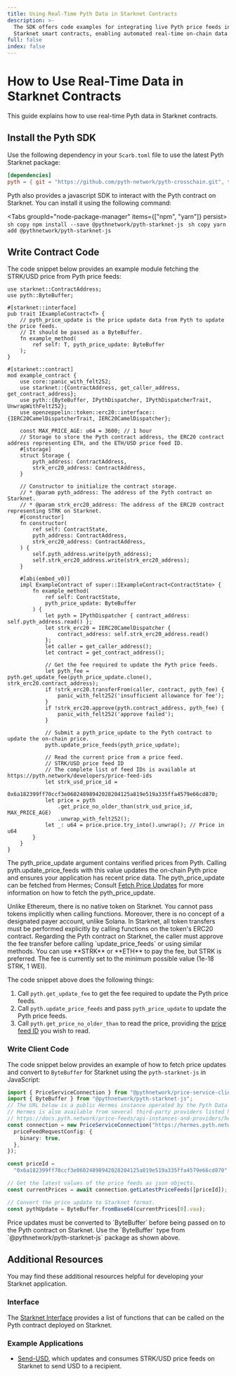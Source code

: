 ```yaml
---
title: Using Real-Time Pyth Data in Starknet Contracts
description: >-
  The SDK offers code examples for integrating live Pyth price feeds into
  Starknet smart contracts, enabling automated real-time on-chain data updates.
full: false
index: false
---
```


# How to Use Real-Time Data in Starknet Contracts

This guide explains how to use real-time Pyth data in Starknet contracts.

## Install the Pyth SDK

Use the following dependency in your `Scarb.toml` file to use the latest Pyth Starknet package:

```toml copy
[dependencies]
pyth = { git = "https://github.com/pyth-network/pyth-crosschain.git", tag = "pyth-starknet-contract-v0.1.0"}
```

Pyth also provides a javascript SDK to interact with the Pyth contract on Starknet. You can install it using the following command:

<Tabs groupId="node-package-manager" items={["npm", "yarn"]} persist>
  <Tab>```sh copy npm install --save @pythnetwork/pyth-starknet-js ```</Tab>
  <Tab>```sh copy yarn add @pythnetwork/pyth-starknet-js ```</Tab>
</Tabs>

## Write Contract Code

The code snippet below provides an example module fetching the STRK/USD price from Pyth price feeds:

```cairo {2,17,47,55,64,71-73} copy
use starknet::ContractAddress;
use pyth::ByteBuffer;

#[starknet::interface]
pub trait IExampleContract<T> {
    // pyth_price_update is the price update data from Pyth to update the price feeds.
    // It should be passed as a ByteBuffer.
    fn example_method(
        ref self: T, pyth_price_update: ByteBuffer
    );
}

#[starknet::contract]
mod example_contract {
    use core::panic_with_felt252;
    use starknet::{ContractAddress, get_caller_address, get_contract_address};
    use pyth::{ByteBuffer, IPythDispatcher, IPythDispatcherTrait, UnwrapWithFelt252};
    use openzeppelin::token::erc20::interface::{IERC20CamelDispatcherTrait, IERC20CamelDispatcher};

    const MAX_PRICE_AGE: u64 = 3600; // 1 hour
    // Storage to store the Pyth contract address, the ERC20 contract address representing ETH, and the ETH/USD price feed ID.
    #[storage]
    struct Storage {
        pyth_address: ContractAddress,
        strk_erc20_address: ContractAddress,
    }

    // Constructor to initialize the contract storage.
    // * @param pyth_address: The address of the Pyth contract on Starknet.
    // * @param strk_erc20_address: The address of the ERC20 contract representing STRK on Starknet.
    #[constructor]
    fn constructor(
        ref self: ContractState,
        pyth_address: ContractAddress,
        strk_erc20_address: ContractAddress,
    ) {
        self.pyth_address.write(pyth_address);
        self.strk_erc20_address.write(strk_erc20_address);
    }

    #[abi(embed_v0)]
    impl ExampleContract of super::IExampleContract<ContractState> {
        fn example_method(
            ref self: ContractState,
            pyth_price_update: ByteBuffer
        ) {
            let pyth = IPythDispatcher { contract_address: self.pyth_address.read() };
            let strk_erc20 = IERC20CamelDispatcher {
                contract_address: self.strk_erc20_address.read()
            };
            let caller = get_caller_address();
            let contract = get_contract_address();

            // Get the fee required to update the Pyth price feeds.
            let pyth_fee = pyth.get_update_fee(pyth_price_update.clone(), strk_erc20.contract_address);
            if !strk_erc20.transferFrom(caller, contract, pyth_fee) {
                panic_with_felt252('insufficient allowance for fee');
            }
            if !strk_erc20.approve(pyth.contract_address, pyth_fee) {
                panic_with_felt252('approve failed');
            }

            // Submit a pyth_price_update to the Pyth contract to update the on-chain price.
            pyth.update_price_feeds(pyth_price_update);

            // Read the current price from a price feed.
            // STRK/USD price feed ID
            // The complete list of feed IDs is available at https://pyth.network/developers/price-feed-ids
            let strk_usd_price_id =
                0x6a182399ff70ccf3e06024898942028204125a819e519a335ffa4579e66cd870;
            let price = pyth
                .get_price_no_older_than(strk_usd_price_id, MAX_PRICE_AGE)
                .unwrap_with_felt252();
            let _: u64 = price.price.try_into().unwrap(); // Price in u64
        }
    }
}
```

The pyth_price_update argument contains verified prices from Pyth.
Calling pyth.update_price_feeds with this value updates the on-chain Pyth price and ensures your application has recent price data.
The pyth_price_update can be fetched from Hermes; Consult [Fetch Price Updates](https://docs.pyth.network/price-feeds/fetch-price-updates) for more information on how to fetch the pyth_price_update.

<InfoBox variant="info">
  <div>
    Unlike Ethereum, there is no native token on Starknet. You cannot pass
    tokens implicitly when calling functions. Moreover, there is no concept of a
    designated payer account, unlike Solana. In Starknet, all token transfers
    must be performed explicitly by calling functions on the token's ERC20
    contract. Regarding the Pyth contract on Starknet, the caller must approve
    the fee transfer before calling `update_price_feeds` or using similar
    methods. You can use **STRK** or **ETH** to pay the fee, but STRK is
    preferred. The fee is currently set to the minimum possible value (1e-18
    STRK, 1 WEI).
  </div>
</InfoBox>

The code snippet above does the following things:

1. Call `pyth.get_update_fee` to get the fee required to update the Pyth price feeds.
1. Call `pyth.update_price_feeds` and pass `pyth_price_update` to update the Pyth price feeds.
1. Call `pyth.get_price_no_older_than` to read the price, providing the [price feed ID](https://pyth.network/developers/price-feed-ids) you wish to read.

### Write Client Code

The code snippet below provides an example of how to fetch price updates and convert to `ByteBuffer` for Starknet using the `pyth-starknet-js` in JavaScript:

```ts {16} copy
import { PriceServiceConnection } from "@pythnetwork/price-service-client";
import { ByteBuffer } from "@pythnetwork/pyth-starknet-js";
// The URL below is a public Hermes instance operated by the Pyth Data Association.
// Hermes is also available from several third-party providers listed here:
// https://docs.pyth.network/price-feeds/api-instances-and-providers/hermes
const connection = new PriceServiceConnection("https://hermes.pyth.network", {
  priceFeedRequestConfig: {
    binary: true,
  },
});

const priceId =
  "0x6a182399ff70ccf3e06024898942028204125a819e519a335ffa4579e66cd870"; // STRK/USD

// Get the latest values of the price feeds as json objects.
const currentPrices = await connection.getLatestPriceFeeds([priceId]);

// Convert the price update to Starknet format.
const pythUpdate = ByteBuffer.fromBase64(currentPrices[0].vaa);
```

<InfoBox variant="info">
  <div>
    Price updates must be converted to `ByteBuffer` before being passed on to
    the Pyth contract on Starknet. Use the `ByteBuffer` type from
    `@pythnetwork/pyth-starknet-js` package as shown above.
  </div>
</InfoBox>

## Additional Resources

You may find these additional resources helpful for developing your Starknet application.

### Interface

The [Starknet Interface](https://github.com/pyth-network/pyth-crosschain/blob/main/target_chains/starknet/contracts/src/pyth/interface.cairo#L9) provides a list of functions that can be called on the Pyth contract deployed on Starknet.

### Example Applications

- [Send-USD](https://github.com/pyth-network/pyth-examples/tree/main/price_feeds/starknet), which updates and consumes STRK/USD price feeds on Starknet to send USD to a recipient.
